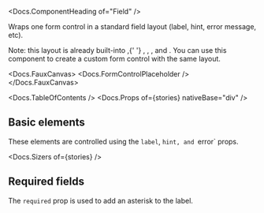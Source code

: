 


<Meta of={stories} />

<Docs.ComponentHeading of="Field" />

Wraps one form control in a standard field layout (label, hint, error message,
etc).

<div>
  Note: this layout is already built-into <Docs of="Money" />,{' '}
  <Docs of="Select" />, <Docs of="Slider" />, <Docs of="Text" />, and
  <Docs of="TextArea" />. You can use this component to create a custom form
  control with the same layout.
</div>

<Docs.FauxCanvas>
  <Field label="A label" hint="A hint" error="An error message!">
    <Docs.FormControlPlaceholder />
  </Field>
</Docs.FauxCanvas>

<Docs.TableOfContents />
<Docs.Props of={stories} nativeBase="div" />

## Basic elements

These elements are controlled using the `label`, `hint, and `error` props.

<Canvas of={stories.basic} sourceState="shown" />

<Docs.Sizers of={stories} />

## Required fields

The `required` prop is used to add an asterisk to the label.

<Canvas of={stories.required} />
